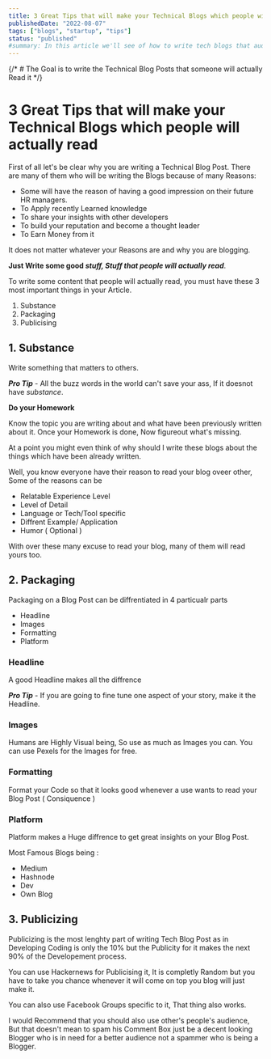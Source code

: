 ```yaml
---
title: 3 Great Tips that will make your Technical Blogs which people will actually read
publishedDate: "2022-08-07"
tags: ["blogs", "startup", "tips"]
status: "published"
#summary: In this article we'll see of how to write tech blogs that audience will actually read and share with others.
---
```


{/* # The Goal is to write the Technical Blog Posts that someone will actually Read it */}

# 3 Great Tips that will make your Technical Blogs which people will actually read

First of all let's be clear why you are writing a Technical Blog Post. There are many of them who will be writing the Blogs because of many Reasons:

- Some will have the reason of having a good impression on their future HR managers.
- To Apply recently Learned knowledge
- To share your insights with other developers
- To build your reputation and become a thought leader
- To Earn Money from it

It does not matter whatever your Reasons are and why you are blogging.

**Just Write some good _stuff, Stuff that people will actually read_**.

To write some content that people will actually read, you must have these 3 most important things in your Article.

1. Substance
2. Packaging
3. Publicising

## 1. Substance

Write something that matters to others.

**_Pro Tip_** - All the buzz words in the world can't save your ass, If it doesnot have _substance_.

**Do your Homework**

Know the topic you are writing about and what have been previously written about it.
Once your Homework is done, Now figureout what's missing.

At a point you might even think of why should I write these blogs about the things which have been already written.

Well, you know everyone have their reason to read your blog oveer other, Some of the reasons can be

- Relatable Experience Level
- Level of Detail
- Language or Tech/Tool specific
- Diffrent Example/ Application
- Humor ( Optional )

With over these many excuse to read your blog, many of them will read yours too.

## 2. Packaging

Packaging on a Blog Post can be diffrentiated in 4 particualr parts

- Headline
- Images
- Formatting
- Platform

### Headline

A good Headline makes all the diffrence

**_Pro Tip_** - If you are going to fine tune one aspect of your story, make it the Headline.

### Images

Humans are Highly Visual being, So use as much as Images you can.
You can use Pexels for the Images for free.

### Formatting

Format your Code so that it looks good whenever a use wants to read your Blog Post ( Consiquence )

### Platform

Platform makes a Huge diffrence to get great insights on your Blog Post.

Most Famous Blogs being :

- Medium
- Hashnode
- Dev
- Own Blog

## 3. Publicizing

Publicizing is the most lenghty part of writing Tech Blog Post as in Developing Coding is only the 10% but the Publicity for it makes the next 90% of the Developement process.

You can use Hackernews for Publicising it, It is completly Random but you have to take you chance whenever it will come on top you blog will just make it.

You can also use Facebook Groups specific to it, That thing also works.

I would Recommend that you should also use other's people's audience, But that doesn't mean to spam his Comment Box just be a decent looking Blogger who is in need for a better audience not a spammer who is being a Blogger.

